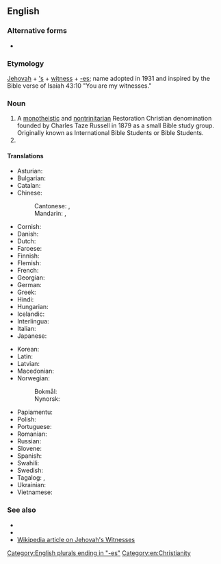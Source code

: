 ==English==

===Alternative forms===
* {{l|en|Jehovah’s witnesses}} {{q|former spelling, now obsolete}}

===Etymology===
[[Jehovah]] + [['s]] + [[witness]] + [[-es]]; name adopted in 1931 and inspired by the Bible verse of Isaiah 43:10 "You are my witnesses."

===Noun===
{{head|en|noun form|head=[[Jehovah]][[-'s|'s]] [[witness|Witnesses]]}}

# A [[monotheistic]] and [[nontrinitarian]] Restoration Christian denomination founded by Charles Taze Russell in 1879 as a small Bible study group. Originally known as International Bible Students or Bible Students.
# {{plural of|Jehovah's Witness|lang=en}}

====Translations====
{{trans-top|denomination}}
* Asturian: {{t|ast|Testigos de Xehová}}
* Bulgarian: {{t|bg|Свидетелите на Йехова}}
* Catalan: {{t|ca|Testimonis de Jehovà}}
* Chinese:
*: Cantonese: {{t|yue|耶和華見證人|sc=Hani}}, {{t|yue|耶和华见证人|tr=je4 wo4 waa4 gin3 zing3 jan4|sc=Hani}}
*: Mandarin: {{t+|cmn|耶和華見證人|sc=Hani}}, {{t+|cmn|耶和华见证人|tr=Yēhéhuá Jiànzhèngrén|sc=Hani}}
* Cornish: {{t|kw|Dustunyoryon Yehovah}}
* Danish: {{t|da|Jehovas Vidner|n-p}}
* Dutch: {{t|nl|Jehovah's Getuigen|p}}
* Faroese: {{t|fo|Jehova Vitni}}
* Finnish: {{t|fi|Jehovan todistajat}}
* Flemish: {{t|nl|Getuigen van Jehova|p}}
* French: {{t|fr|Témoins de Jéhovah|m-p}}
* Georgian: {{t|ka|იეჰოვას მოწმეები}}
* German: {{t|de|Zeugen Jehovas|m-p}}
* Greek: {{t+|el|Μάρτυρες του Ιεχωβά|p}}
* Hindi: {{t|hi|यहोवा के साक्षी|m}}
* Hungarian: {{t+|hu|Jehova Tanúi|p}}
* Icelandic: {{t|is|Vottar Jehóva|p}}
* Interlingua: {{t|ia|Testes de Jehovah|p}}
* Italian: {{t|it|Testimoni di Geova|m-p}}
* Japanese: {{t|ja|エホバの証人|tr=ehoba-no-shōnin}}
{{trans-mid}}
* Korean: {{t|ko|여호와의 증인|tr=Yeohowaui Jeungin}}
* Latin: {{t|la|Testes Iehova}}
* Latvian: {{t|lv|Jehovas liecinieki|p}}
* Macedonian: {{t|mk|Јеховини сведоци|m-p}}
* Norwegian:
*: Bokmål: {{t|nb|Jehovas vitner|n-p}}
*: Nynorsk: {{t|nn|Jehovas vitne|n-p}}
* Papiamentu: {{t|pap|Testigunan di Yehova}}
* Polish: {{t|pl|Świadkowie Jehowy|p}}
* Portuguese: {{t+|pt|Testemunhas de Jeová|f-p}}
* Romanian: {{t|ro|Martorii lui Iehova}}
* Russian: {{t|ru|Свиде́тели Иего́вы|m-p}}
* Slovene: {{t|sl|Jehovove priče|f-p}}
* Spanish: {{t|es|Testigos de Jehová|m-p}}
* Swahili: {{t|sw|Mashahidi wa Yehova}}
* Swedish: {{t|sv|Jehovas vittnen}}
* Tagalog: {{t|tl|Mga Saksi ni Jehova}}, {{t|tl|Mga Saksi ni Heoba}}
* Ukrainian: {{t|uk|Свідки Єгови|m-p}}
* Vietnamese: {{t|vi|Nhân chứng Giê-hô-va}}
{{trans-bottom}}

===See also===
* {{l|en|Jehovah's-Witness}}
* {{l|en|non-Witness}}
* [[w:Jehovah's_Witnesses|Wikipedia article on Jehovah's Witnesses]]

[[Category:English plurals ending in "-es"]]
[[Category:en:Christianity]]